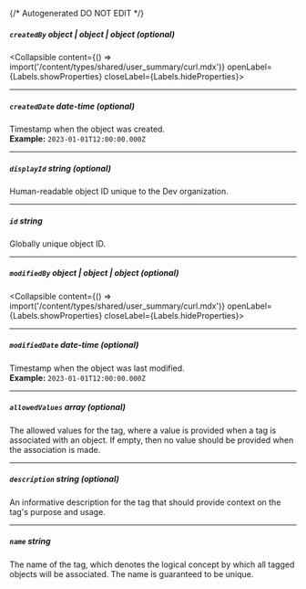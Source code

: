 {/* Autogenerated DO NOT EDIT  */}

##### `createdBy` _object | object | object (optional)_
<Collapsible content={() => import('/content/types/shared/user_summary/curl.mdx')} openLabel={Labels.showProperties} closeLabel={Labels.hideProperties}>
</Collapsible>

---
##### `createdDate` _date-time (optional)_
Timestamp when the object was created.
<br/>
**Example:** `2023-01-01T12:00:00.000Z`

---
##### `displayId` _string (optional)_
Human\-readable object ID unique to the Dev organization.

---
##### `id` _string_
Globally unique object ID.

---
##### `modifiedBy` _object | object | object (optional)_
<Collapsible content={() => import('/content/types/shared/user_summary/curl.mdx')} openLabel={Labels.showProperties} closeLabel={Labels.hideProperties}>
</Collapsible>

---
##### `modifiedDate` _date-time (optional)_
Timestamp when the object was last modified.
<br/>
**Example:** `2023-01-01T12:00:00.000Z`

---
##### `allowedValues` _array (optional)_
The allowed values for the tag, where a value is provided when a
tag is associated with an object. If empty, then no value should be
provided when the association is made.


---
##### `description` _string (optional)_
An informative description for the tag that should provide context
on the tag's purpose and usage.


---
##### `name` _string_
The name of the tag, which denotes the logical concept by which all
tagged objects will be associated. The name is guaranteed to be
unique.



